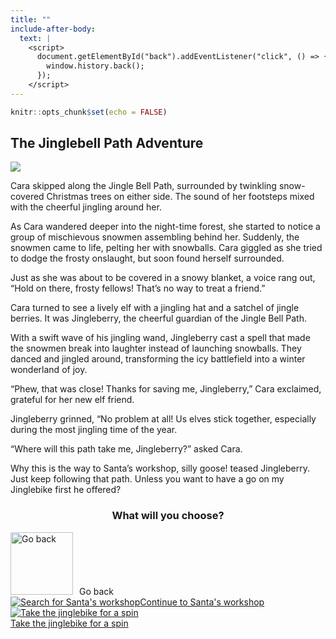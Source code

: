 ```yaml
---
title: ""
include-after-body:
  text: |
    <script>
      document.getElementById("back").addEventListener("click", () => {
        window.history.back();
      });
    </script>
---
```


```r
knitr::opts_chunk$set(echo = FALSE)
```

:::::: {.scenario .column-screen}

:::: {.column-body .scenario-text}

## The Jinglebell Path Adventure

::::

::: {.column-body .scenario-image}

![](images/attacked-by-snowmen.png)

:::

:::: {.column-body .scenario-text}

Cara skipped along the Jingle Bell Path, surrounded by twinkling snow-covered Christmas trees on either side. The sound of her footsteps mixed with the cheerful jingling around her. 

As Cara wandered deeper into the night-time forest, she started to notice a group of mischievous snowmen assembling behind her. Suddenly, the snowmen came to life, pelting her with snowballs. Cara giggled as she tried to dodge the frosty onslaught, but soon found herself surrounded.

Just as she was about to be covered in a snowy blanket, a voice rang out, "Hold on there, frosty fellows! That's no way to treat a friend."

Cara turned to see a lively elf with a jingling hat and a satchel of jingle berries. It was Jingleberry, the cheerful guardian of the Jingle Bell Path.

With a swift wave of his jingling wand, Jingleberry cast a spell that made the snowmen break into laughter instead of launching snowballs. They danced and jingled around, transforming the icy battlefield into a winter wonderland of joy.

"Phew, that was close! Thanks for saving me, Jingleberry," Cara exclaimed, grateful for her new elf friend.

Jingleberry grinned, "No problem at all! Us elves stick together, especially during the most jingling time of the year. 

"Where will this path take me, Jingleberry?" asked Cara.

Why this is the way to Santa's workshop, silly goose! teased Jingleberry. Just keep following that path. Unless you want to have a go on my Jinglebike first he offered? 

::::

:::: {.column-body .scenario-image}
::: {style="text-align: center;"}
### What will you choose?
:::

  ```{=html}
<div class="container">

  <div id="back">
  <img src="images/back.png" alt="Go back" style="width: 100px; height: 100px; margin-right: 10px;">Go back
  </div>
  
  <div class="options">
  <div class="option">
  <a href="santas-workshop.html"><img src="images/santas-workshop.png" alt="Search for Santa's workshop"<div>Continue to Santa's workshop</div></a>
  
  <div class="option">
  <a href="jinglebike2.html"><img src="images/jinglebike.png" alt="Take the jinglebike for a spin"><div>Take the jinglebike for a spin</div></a>
  </div>
  
  </div>
  
  
</div>
```

::::




::::::
